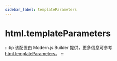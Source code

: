 ```yaml
---
sidebar_label: templateParameters
---
```


# html.templateParameters

:::tip
该配置由 Modern.js Builder 提供，更多信息可参考 [html.templateParameters](https://modernjs.dev/builder/api/config-html.html#html-templateparameters)。
:::


<Main />
